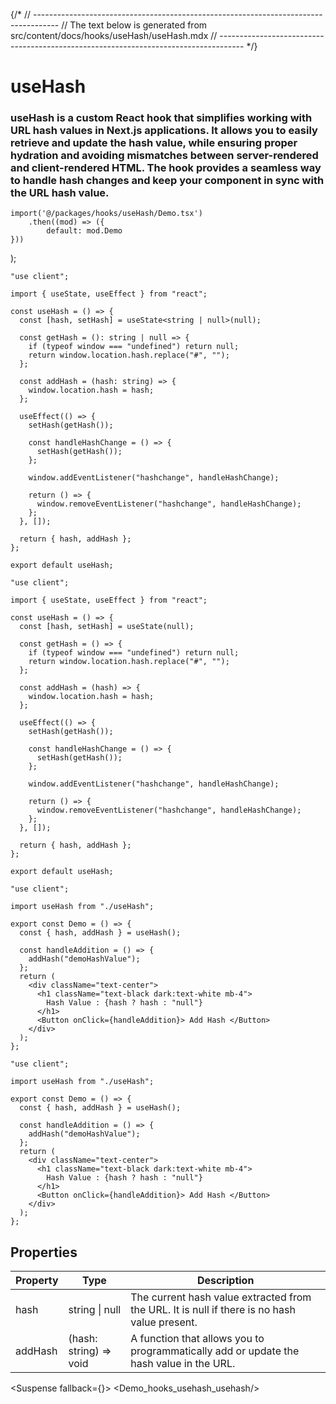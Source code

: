 

{/*
// ------------------------------------------------------------------------------------
//	The text below is generated from src/content/docs/hooks/useHash/useHash.mdx
// ------------------------------------------------------------------------------------
*/}


<Wrapper>

# useHash
### useHash is a custom React hook that simplifies working with URL hash values in Next.js applications. It allows you to easily retrieve and update the hash value, while ensuring proper hydration and avoiding mismatches between server-rendered and client-rendered HTML. The hook provides a seamless way to handle hash changes and keep your component in sync with the URL hash value.





	import('@/packages/hooks/useHash/Demo.tsx')
		.then((mod) => ({
			default: mod.Demo
	}))
);



<CodeBlock>
 

```tsx|useHash
"use client";

import { useState, useEffect } from "react";

const useHash = () => {
  const [hash, setHash] = useState<string | null>(null);

  const getHash = (): string | null => {
    if (typeof window === "undefined") return null;
    return window.location.hash.replace("#", "");
  };

  const addHash = (hash: string) => {
    window.location.hash = hash;
  };

  useEffect(() => {
    setHash(getHash());

    const handleHashChange = () => {
      setHash(getHash());
    };

    window.addEventListener("hashchange", handleHashChange);

    return () => {
      window.removeEventListener("hashchange", handleHashChange);
    };
  }, []);

  return { hash, addHash };
};

export default useHash;
```

```jsx|useHash
"use client";

import { useState, useEffect } from "react";

const useHash = () => {
  const [hash, setHash] = useState(null);

  const getHash = () => {
    if (typeof window === "undefined") return null;
    return window.location.hash.replace("#", "");
  };

  const addHash = (hash) => {
    window.location.hash = hash;
  };

  useEffect(() => {
    setHash(getHash());

    const handleHashChange = () => {
      setHash(getHash());
    };

    window.addEventListener("hashchange", handleHashChange);

    return () => {
      window.removeEventListener("hashchange", handleHashChange);
    };
  }, []);

  return { hash, addHash };
};

export default useHash;
```

```tsx|Implementation
"use client";

import useHash from "./useHash";

export const Demo = () => {
  const { hash, addHash } = useHash();

  const handleAddition = () => {
    addHash("demoHashValue");
  };
  return (
    <div className="text-center">
      <h1 className="text-black dark:text-white mb-4">
        Hash Value : {hash ? hash : "null"}
      </h1>
      <Button onClick={handleAddition}> Add Hash </Button>
    </div>
  );
};
```
```jsx|Implementation
"use client";

import useHash from "./useHash";

export const Demo = () => {
  const { hash, addHash } = useHash();

  const handleAddition = () => {
    addHash("demoHashValue");
  };
  return (
    <div className="text-center">
      <h1 className="text-black dark:text-white mb-4">
        Hash Value : {hash ? hash : "null"}
      </h1>
      <Button onClick={handleAddition}> Add Hash </Button>
    </div>
  );
};
```

</CodeBlock>


## Properties

| Property | Type | Description |
| --- | --- | --- |
| hash | string \| null | The current hash value extracted from the URL. It is null if there is no hash value present. |
| addHash | (hash: string) => void | A function that allows you to programmatically add or update the hash value in the URL. |


<Suspense fallback={<Skeleton className="h-60 rounded-lg" />}>
<Display>
    <Demo_hooks_usehash_usehash/>
</Display>
</Suspense>
</Wrapper>